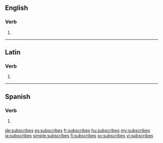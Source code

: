 ==English==

===Verb===
{{head|en|verb form}}

# {{en-third-person singular of|subscribe}}

----

==Latin==

===Verb===
{{la-verb-form|subscrībēs}}

# {{inflection of|subscrībō||2|s|fut|act|ind|lang=la}}

----

==Spanish==

===Verb===
{{es-verb-form|subscribir}}

# {{es-verb form of|ending=ir|mood=indicative|tense=present|pers=2|formal=no|number=singular|subscribir}}

[[de:subscribes]]
[[es:subscribes]]
[[fr:subscribes]]
[[hu:subscribes]]
[[my:subscribes]]
[[ja:subscribes]]
[[simple:subscribes]]
[[fi:subscribes]]
[[sv:subscribes]]
[[vi:subscribes]]
